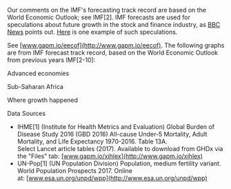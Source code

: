 Our comments on the IMF's forecasting track record are based on the World Economic Outlook; see IMF[2]. IMF forecasts are used for speculations about future growth in the stock and finance industry, as [BBC News](https://www.bbc.com/news/business-22228223) points out. [Here](https://seekingalpha.com/article/4117923-2017-q4-stock-market-outlook-u-s-economy-reaching-peak) is one example of such speculations.

See [www.gapm.io/eecof](http://www.gapm.io/eecof). The following graphs are from IMF forecast track record, based on the World Economic Outlook from previous years IMF[2-10]:

Advanced economies

Sub-Saharan Africa

Where growth happened

Data Sources

-   IHME[1] (Institute for Health Metrics and Evaluation) Global Burden of Disease Study 2016 (GBD 2016) All-cause Under-5 Mortality, Adult Mortality, and Life Expectancy 1970-2016. Table 13A. Select Lancet article tables (2017). Available to download from GHDx via the "Files" tab: [www.gapm.io/xihlex](http://www.gapm.io/xihlex)
-   UN-Pop[1] (UN Population Division) Population, medium fertility variant. World Population Prospects 2017. Online at: [www.esa.un.org/unpd/wpp](http://www.esa.un.org/unpd/wpp)